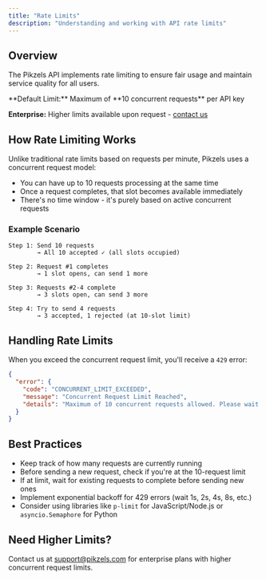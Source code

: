 ```yaml
---
title: "Rate Limits"
description: "Understanding and working with API rate limits"
---
```


## Overview

The Pikzels API implements rate limiting to ensure fair usage and maintain service quality for all users.

<Info>
  **Default Limit:** Maximum of **10 concurrent requests** per API key
  
  **Enterprise:** Higher limits available upon request - [contact us](mailto:support@pikzels.com)
</Info>

## How Rate Limiting Works

Unlike traditional rate limits based on requests per minute, Pikzels uses a concurrent request model:

- You can have up to 10 requests processing at the same time
- Once a request completes, that slot becomes available immediately
- There's no time window - it's purely based on active concurrent requests

### Example Scenario

```
Step 1: Send 10 requests
        → All 10 accepted ✓ (all slots occupied)

Step 2: Request #1 completes
        → 1 slot opens, can send 1 more

Step 3: Requests #2-4 complete
        → 3 slots open, can send 3 more

Step 4: Try to send 4 requests
        → 3 accepted, 1 rejected (at 10-slot limit)
```

## Handling Rate Limits

When you exceed the concurrent request limit, you'll receive a `429` error:

```json
{
  "error": {
    "code": "CONCURRENT_LIMIT_EXCEEDED",
    "message": "Concurrent Request Limit Reached",
    "details": "Maximum of 10 concurrent requests allowed. Please wait for existing requests to complete"
  }
}
```

## Best Practices

- Keep track of how many requests are currently running
- Before sending a new request, check if you're at the 10-request limit
- If at limit, wait for existing requests to complete before sending new ones
- Implement exponential backoff for 429 errors (wait 1s, 2s, 4s, 8s, etc.)
- Consider using libraries like `p-limit` for JavaScript/Node.js or `asyncio.Semaphore` for Python

## Need Higher Limits?

Contact us at [support@pikzels.com](mailto:support@pikzels.com) for enterprise plans with higher concurrent request limits.